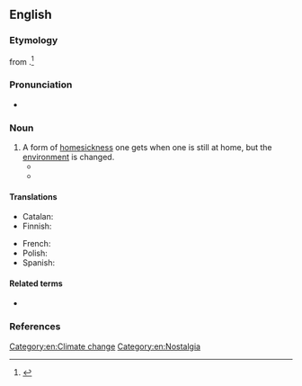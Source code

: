 ==English==

===Etymology===
{{coin|en|nat=Australian|occ=philosopher and researcher|Glenn Albrecht|in=2005|nobycat=1}} from {{af|en|lang1=la|sōlācium|t1=solace, comfort|-algia|t2=pain}}.<ref>{{cite-journal|en|work=Wired Magazine|date=2007-12-20|author=Clive Thompson|title=Clive Thompson on How the Next Victim of Climate Change Will Be Our Minds|issue=16.01|url=http://www.wired.com/techbiz/people/magazine/16-01/st_thompson/|archiveurl=https://archive.is/20130630162026/www.wired.com/techbiz/people/magazine/16-01/st_thompson/|archivedate=2013-06-30}}</ref>

===Pronunciation===
* {{IPA|en|/ˌsɒləsˈtældʒə/}}

===Noun===
{{en-noun|-}}

# A form of [[homesick]]ness one gets when one is still at home, but the [[environment]] is changed.
#* {{quote-book|en|year=2010|author=Albert Bates|title=The Biochar Solution: Carbon Farming and Climate Change|publisher=New Society Publishers|ISBN=9781550924596|passage=
There are many people writing and talking about extinction now, and about '''solastalgia''', the psychic or existential distress caused by environmental change.  Artists, musicians, dancers, and screenwriters are wringing profound '''solastalgia''' from the recesses of our collective subconscious and spinning its trajectory out into the light where we can get a better sense of it.}}
#* {{quote-book|en|title=The Villa at the Edge of the Empire |author=Fiona Farrell |year=2015 |page=342 |ISBN=9781775537519 |passage=Part of what I feel in this city is '''solastalgia''', not so much for buildings as for the routines I established around those buildings: the walk to visit friends in the CBD, the stroll to the cinema. }}

====Translations====
{{trans-top|form of homesickness}}
* Catalan: {{t|ca|solastàlgia|f}}
* Finnish: {{t+|fi|solastalgia}}
{{trans-mid}}
* French: {{t+|fr|solastalgie|f}}
* Polish: {{t+|pl|solastalgia|f}}
* Spanish: {{t|es|solastalgia|f}}
{{trans-bottom}}

====Related terms====
* {{l|en|nostalgia}}

===References===
<references/>

[[Category:en:Climate change]]
[[Category:en:Nostalgia]]